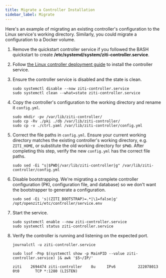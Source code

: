 ```yaml
---
title: Migrate a Controller Installation
sidebar_label: Migrate
---
```


Here's an example of migrating an existing controller's configuration to the Linux service's working directory. Similarly, you could migrate a configuration to a Docker volume.

1. Remove the quickstart controller service if you followed the BASH quickstart to create **/etc/systemd/system/ziti-controller.service**.
1. Follow [the Linux controller deployment guide](/deployments/20-controller/20-linux.mdx) to install the controller service.
1. Ensure the controller service is disabled and the state is clean.

    ```text
    sudo systemctl disable --now ziti-controller.service
    sudo systemctl clean --what=state ziti-controller.service
    ```

1. Copy the controller's configuration to the working directory and rename it `config.yml`.

    ```text
    sudo mkdir -pv /var/lib/ziti-controller/
    sudo cp -Rv ./pki ./db /var/lib/ziti-controller/
    sudo cp -v ./ctrl.yaml /var/lib/ziti-controller/config.yml
    ```

1. Correct the file paths in `config.yml`. Ensure your current working directory matches the existing controller's
    working directory, e.g. `ZITI_HOME`, or substitute the old working directory for `$PWD`. After completing this step,
    verify the new `config.yml` has the correct file paths.

    ```text
    sudo sed -Ei "s|$PWD|/var/lib/ziti-controller|g" /var/lib/ziti-controller/config.yml
    ```

1. Disable bootstrapping. We're migrating a complete controller configuration (PKI, configuration file, and database) so
    we don't want the bootstrapper to generate a configuration.

    ```text
    sudo sed -Ei 's|(ZITI_BOOTSTRAP)=.*|\1=false|g' /opt/openziti/etc/controller/service.env
    ```

1. Start the service.

    ```text
    sudo systemctl enable --now ziti-controller.service
    sudo systemctl status ziti-controller.service
    ```

1. Verify the controller is running and listening on the expected port.

    ```text
    journalctl -u ziti-controller.service
    ```

    ```text
    sudo lsof -Pnp $(systemctl show -p MainPID --value ziti-controller.service) |& awk '$5~/IP/'
    ```

    ```buttonless title="Output"
    ziti    2694474 ziti-controller    8u     IPv6          222078013       0t0       TCP *:1280 (LISTEN)
    ```
